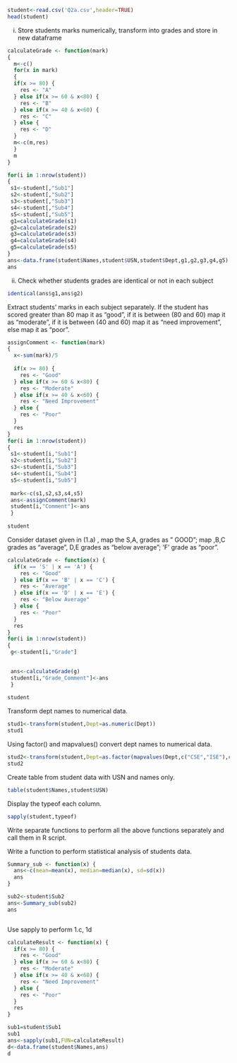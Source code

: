 
```r
student<-read.csv('Q2a.csv',header=TRUE)
head(student)
```

i. Store students marks numerically, transform into grades and store in new dataframe
```r

calculateGrade <- function(mark) 
{
  m<-c()
  for(x in mark)
  {
  if(x >= 80) {
    res <- "A"
  } else if(x >= 60 & x<80) {
    res <- "B"
  } else if(x >= 40 & x<60) {
    res <- "C"
  } else {
    res <- "D"
  }
  m<-c(m,res)
  }
  m
}

for(i in 1:nrow(student))
{
 s1<-student[,"Sub1"]
 s2<-student[,"Sub2"]
 s3<-student[,"Sub3"]
 s4<-student[,"Sub4"]
 s5<-student[,"Sub5"]
 g1=calculateGrade(s1)
 g2=calculateGrade(s2)
 g3=calculateGrade(s3)
 g4=calculateGrade(s4)
 g5=calculateGrade(s5)
}
ans<-data.frame(student$Names,student$USN,student$Dept,g1,g2,g3,g4,g5)
ans

```

ii. Check whether students grades are identical or not in each subject
```r
identical(ans$g1,ans$g2)
```

Extract students' marks in each subject separately. If the student has scored greater than 80 map it as "good", if it is between (80 and 60) map it as "moderate", if it is between (40 and 60) map it as "need improvement", else map it as "poor".
```r
assignComment <- function(mark) 
{
  x<-sum(mark)/5
  
  if(x >= 80) {
    res <- "Good"
  } else if(x >= 60 & x<80) {
    res <- "Moderate"
  } else if(x >= 40 & x<60) {
    res <- "Need Improvement"
  } else {
    res <- "Poor"
  }
  res
}
for(i in 1:nrow(student))
{
 s1<-student[i,"Sub1"]
 s2<-student[i,"Sub2"]
 s3<-student[i,"Sub3"]
 s4<-student[i,"Sub4"]
 s5<-student[i,"Sub5"]
 
 mark<-c(s1,s2,s3,s4,s5)
 ans<-assignComment(mark)
 student[i,"Comment"]<-ans
 }
 
student
```

Consider dataset given in (1.a) , map the S,A, grades as " GOOD"; map ,B,C grades
as "average", D,E grades as "below average"; 'F' grade as "poor".
```r
calculateGrade <- function(x) {
  if(x == 'S' | x == 'A') {
    res <- "Good"
  } else if(x == 'B' | x == 'C') {
    res <- "Average"
  } else if(x == 'D' | x == 'E') {
    res <- "Below Average"
  } else {
    res <- "Poor"
  }
  res
}
for(i in 1:nrow(student))
{
 g<-student[i,"Grade"]
 

 ans<-calculateGrade(g)
 student[i,"Grade_Comment"]<-ans
 }
 
student


```

Transform dept names to numerical data.
```r
stud1<-transform(student,Dept=as.numeric(Dept))
stud1

```

Using factor() and mapvalues() convert dept names to numerical data.
```r

stud2<-transform(student,Dept=as.factor(mapvalues(Dept,c("CSE","ISE"),c(1,2))))
stud2
```

Create table from student data with USN and names only.
```r

table(student$Names,student$USN)
```

Display the typeof each column.
```r
sapply(student,typeof)

```

Write separate functions to perform all the above functions separately and call them in R script.

Write a function to perform statistical analysis of students data.
```r
Summary_sub <- function(x) {
  ans<-c(mean=mean(x), median=median(x), sd=sd(x))
  ans
}

sub2<-student$Sub2
ans<-Summary_sub(sub2)
ans



```

Use sapply to perform 1.c, 1d
```r
calculateResult <- function(x) {
  if(x >= 80) {
    res <- "Good"
  } else if(x >= 60 & x<80) {
    res <- "Moderate"
  } else if(x >= 40 & x<60) {
    res <- "Need Improvement"
  } else {
    res <- "Poor"
  }
  res
}

sub1=student$Sub1
sub1
ans<-sapply(sub1,FUN=calculateResult)
d<-data.frame(student$Names,ans)
d
```

